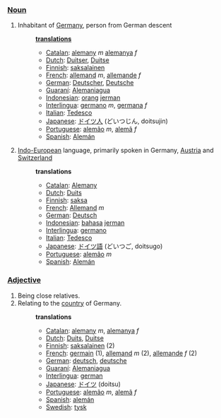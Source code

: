 ===[[Noun]]===
#Inhabitant of [[Germany]], person from German descent
#:'''[[translation]]s'''
#:*[[Catalan]]: [[alemany]] ''m'' [[alemanya]] ''f''
#:*[[Dutch]]: [[Duitser]], [[Duitse]]
#:*[[Finnish]]: [[saksalainen]]
#:*[[French]]: [[allemand]] ''m'', [[allemande]] ''f''
#:*[[German]]: [[Deutscher]], [[Deutsche]]
#:*[[Guaraní]]: [[Alemaniagua]]
#:*[[Indonesian]]: [[orang]] [[jerman]]
#:*[[Interlingua]]: [[germano]] ''m'', [[germana]] ''f''
#:*[[Italian]]: [[Tedesco]]
#:*[[Japanese]]: [[ドイツ人]] (どいつじん, doitsujin)
#:*[[Portuguese]]: [[alemão]] ''m'', [[alemã]] ''f''
#:*[[Spanish]]: [[Alemán]]
#:
#[[Indo-European]] language, primarily spoken in Germany, [[Austria]] and [[Switzerland]]
#:'''translations'''
#:*[[Catalan]]: [[Alemany]]
#:*[[Dutch]]: [[Duits]]
#:*[[Finnish]]: [[saksa]]
#:*[[French]]: [[Allemand]] ''m''
#:*[[German]]: [[Deutsch]]
#:*[[Indonesian]]: [[bahasa]] [[jerman]]
#:*[[Interlingua]]: [[germano]]
#:*[[Italian]]: [[Tedesco]]
#:*[[Japanese]]: [[ドイツ語]] (どいつご, doitsugo)
#:*[[Portuguese]]: [[alemão]] ''m''
#:*[[Spanish]]: [[Alemán]]

===[[Adjective]]===
#Being close relatives.
#Relating to the [[country]] of Germany.
#:'''translations'''
#:*[[Catalan]]: [[alemany]] ''m'', [[alemanya]] ''f''
#:*[[Dutch]]: [[Duits]], [[Duitse]]
#:*[[Finnish]]: [[saksalainen]] (2)
#:*[[French]]: [[germain]] (1), [[allemand]] ''m'' (2), [[allemande]] ''f'' (2)
#:*[[German]]: [[deutsch]], [[deutsche]]
#:*[[Guaraní]]: [[Alemaniagua]]
#:*[[Interlingua]]: [[german]]
#:*[[Japanese]]: [[ドイツ]] (doitsu)
#:*[[Portuguese]]: [[alemão]] ''m'', [[alemã]] ''f''
#:*[[Spanish]]: [[alemán]]
#:*[[Swedish]]: [[tysk]]